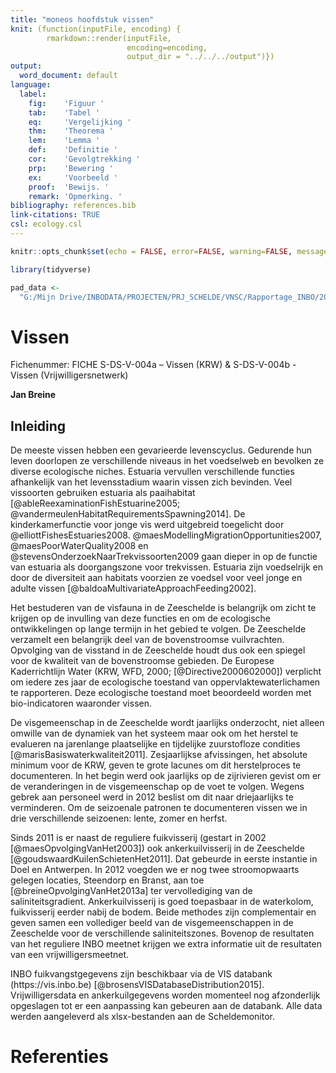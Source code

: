 ```yaml
---
title: "moneos hoofdstuk vissen"
knit: (function(inputFile, encoding) { 
        rmarkdown::render(inputFile,
                          encoding=encoding, 
                          output_dir = "../../../output")})
output:
  word_document: default
language:
  label:
    fig:    'Figuur '
    tab:    'Tabel '
    eq:     'Vergelijking '
    thm:    'Theorema '
    lem:    'Lemma '
    def:    'Definitie '
    cor:    'Gevolgtrekking '
    prp:    'Bewering '
    ex:     'Voorbeeld '
    proof:  'Bewijs. '
    remark: 'Opmerking. '
bibliography: references.bib
link-citations: TRUE
csl: ecology.csl
---
```




```r

knitr::opts_chunk$set(echo = FALSE, error=FALSE, warning=FALSE, message=FALSE, cache=FALSE)

```


```r

library(tidyverse)

```


```r

pad_data <- 
  "G:/Mijn Drive/INBODATA/PROJECTEN/PRJ_SCHELDE/VNSC/Rapportage_INBO/2020/data/090_vissen/"

```


# Vissen

Fichenummer: FICHE S-DS-V-004a – Vissen (KRW) & S-DS-V-004b - Vissen (Vrijwilligersnetwerk)

__Jan Breine__

##	Inleiding

De meeste vissen hebben een gevarieerde levenscyclus. Gedurende hun leven doorlopen ze verschillende niveaus in het voedselweb en bevolken ze diverse ecologische niches. Estuaria vervullen verschillende functies afhankelijk van het levensstadium waarin vissen zich bevinden. Veel vissoorten gebruiken estuaria als paaihabitat [@ableReexaminationFishEstuarine2005; @vandermeulenHabitatRequirementsSpawning2014]. De kinderkamerfunctie voor jonge vis werd uitgebreid toegelicht door @elliottFishesEstuaries2008. @maesModellingMigrationOpportunities2007, @maesPoorWaterQuality2008 en @stevensOnderzoekNaarTrekvissoorten2009 gaan dieper in op de functie van estuaria als doorgangszone voor trekvissen. Estuaria zijn voedselrijk en door de diversiteit aan habitats voorzien ze voedsel voor veel jonge en adulte vissen [@baldoaMultivariateApproachFeeding2002].

Het bestuderen van de visfauna in de Zeeschelde is belangrijk om zicht te krijgen op de invulling van deze functies en om de ecologische ontwikkelingen op lange termijn in het gebied te volgen. De Zeeschelde verzamelt een belangrijk deel van de bovenstroomse vuilvrachten. Opvolging van de visstand in de Zeeschelde houdt dus ook een spiegel voor de kwaliteit van de bovenstroomse gebieden. De Europese Kaderrichtlijn Water (KRW, WFD, 2000; [@Directive2000602000]) verplicht om iedere zes jaar de ecologische toestand van oppervlaktewaterlichamen te rapporteren. Deze ecologische toestand moet beoordeeld worden met bio-indicatoren waaronder vissen. 

De visgemeenschap in de Zeeschelde wordt jaarlijks onderzocht, niet alleen omwille van de dynamiek van het systeem maar ook om het herstel te evalueren na jarenlange plaatselijke en tijdelijke zuurstofloze condities [@marisBasiswaterkwaliteit2011]. Zesjaarlijkse afvissingen, het absolute minimum voor de KRW, geven te grote lacunes om dit herstelproces te documenteren. In het begin werd ook jaarlijks op de zijrivieren gevist om er de veranderingen in de visgemeenschap op de voet te volgen. Wegens gebrek aan personeel werd in 2012 beslist om dit naar driejaarlijks te verminderen. Om de seizoenale patronen te documenteren vissen we in drie verschillende seizoenen: lente, zomer en herfst.

Sinds 2011 is er naast de reguliere fuikvisserij (gestart in 2002 [@maesOpvolgingVanHet2003]) ook ankerkuilvisserij in de Zeeschelde [@goudswaardKuilenSchietenHet2011]. Dat gebeurde in eerste instantie in Doel en Antwerpen. In 2012 voegden we er nog twee stroomopwaarts gelegen locaties, Steendorp en Branst, aan toe [@breineOpvolgingVanHet2013a] ter vervollediging van de saliniteitsgradient. Ankerkuilvisserij is goed toepasbaar in de waterkolom, fuikvisserij eerder nabij de bodem. Beide methodes zijn complementair en geven samen een vollediger beeld van de visgemeenschappen in de Zeeschelde voor de verschillende saliniteitszones. Bovenop de resultaten van het reguliere INBO meetnet krijgen we extra informatie uit de resultaten van een vrijwilligersmeetnet.

INBO fuikvangstgegevens zijn beschikbaar via de VIS databank (https://vis.inbo.be) [@brosensVISDatabaseDistribution2015]. Vrijwilligersdata en ankerkuilgegevens worden momenteel nog afzonderlijk opgeslagen tot er een aanpassing kan gebeuren aan de databank. Alle data werden aangeleverd als xlsx-bestanden aan de Scheldemonitor.





# Referenties  


